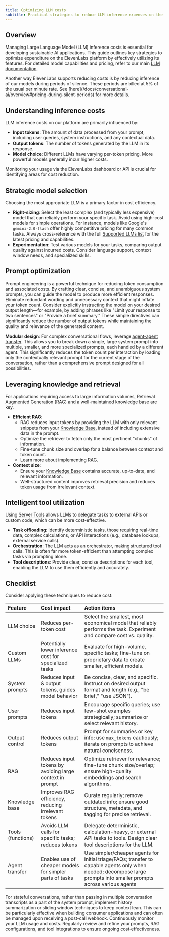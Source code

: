 ```yaml
---
title: Optimizing LLM costs
subtitle: Practical strategies to reduce LLM inference expenses on the ElevenLabs platform.
---
```


## Overview

Managing Large Language Model (LLM) inference costs is essential for developing sustainable AI applications. This guide outlines key strategies to optimize expenditure on the ElevenLabs platform by effectively utilizing its features. For detailed model capabilities and pricing, refer to our main [LLM documentation](/docs/conversational-ai/customization/llm).

<Note>
Another way ElevenLabs supports reducing costs is by reducing inference of our models during periods of silence. These periods are billed at 5% of the usual per minute rate. 
See [here](/docs/conversational-ai/overview#pricing-during-silent-periods) for more details. 
</Note>

## Understanding inference costs

LLM inference costs on our platform are primarily influenced by:

- **Input tokens**: The amount of data processed from your prompt, including user queries, system instructions, and any contextual data.
- **Output tokens**: The number of tokens generated by the LLM in its response.
- **Model choice**: Different LLMs have varying per-token pricing. More powerful models generally incur higher costs.

Monitoring your usage via the ElevenLabs dashboard or API is crucial for identifying areas for cost reduction.


## Strategic model selection

Choosing the most appropriate LLM is a primary factor in cost efficiency.

- **Right-sizing**: Select the least complex (and typically less expensive) model that can reliably perform your specific task. Avoid using high-cost models for simple operations. For instance, models like Google's `gemini-2.0-flash` offer highly competitive pricing for many common tasks. Always cross-reference with the full [Supported LLMs list](/docs/conversational-ai/customization/llm#supported-llms) for the latest pricing and capabilities.
- **Experimentation**: Test various models for your tasks, comparing output quality against incurred costs. Consider language support, context window needs, and specialized skills.

## Prompt optimization

Prompt engineering is a powerful technique for reducing token consumption and associated costs. By crafting clear, concise, and unambiguous system prompts, you can guide the model to produce more efficient responses. Eliminate redundant wording and unnecessary context that might inflate your token count. Consider explicitly instructing the model on your desired output length—for example, by adding phrases like "Limit your response to two sentences" or "Provide a brief summary." These simple directives can significantly reduce the number of output tokens while maintaining the quality and relevance of the generated content.

**Modular design**: For complex conversational flows, leverage [agent-agent transfer](/docs/conversational-ai/customization/tools/system-tools/agent-transfer). This allows you to break down a single, large system prompt into multiple, smaller, and more specialized prompts, each handled by a different agent. This significantly reduces the token count per interaction by loading only the contextually relevant prompt for the current stage of the conversation, rather than a comprehensive prompt designed for all possibilities.

## Leveraging knowledge and retrieval

For applications requiring access to large information volumes, Retrieval Augmented Generation (RAG) and a well-maintained knowledge base are key.

- **Efficient RAG**:
  - RAG reduces input tokens by providing the LLM with only relevant snippets from your [Knowledge Base](/docs/conversational-ai/customization/knowledge-base), instead of including extensive data in the prompt.
  - Optimize the retriever to fetch only the most pertinent "chunks" of information.
  - Fine-tune chunk size and overlap for a balance between context and token count.
  - Learn more about implementing [RAG](/docs/conversational-ai/customization/knowledge-base/rag).
- **Context size**:
  - Ensure your [Knowledge Base](/docs/conversational-ai/customization/knowledge-base) contains accurate, up-to-date, and relevant information.
  - Well-structured content improves retrieval precision and reduces token usage from irrelevant context.

## Intelligent tool utilization

Using [Server Tools](/docs/conversational-ai/customization/tools/server-tools) allows LLMs to delegate tasks to external APIs or custom code, which can be more cost-effective.

- **Task offloading**: Identify deterministic tasks, those requiring real-time data, complex calculations, or API interactions (e.g., database lookups, external service calls).
- **Orchestration**: The LLM acts as an orchestrator, making structured tool calls. This is often far more token-efficient than attempting complex tasks via prompting alone.
- **Tool descriptions**: Provide clear, concise descriptions for each tool, enabling the LLM to use them efficiently and accurately.

## Checklist

Consider applying these techniques to reduce cost:

| Feature           | Cost impact                                              | Action items                                                                                                                                                        |
| :---------------- | :------------------------------------------------------- | :------------------------------------------------------------------------------------------------------------------------------------------------------------------ |
| LLM choice        | Reduces per-token cost                                   | Select the smallest, most economical model that reliably performs the task. Experiment and compare cost vs. quality.                                                |
| Custom LLMs       | Potentially lower inference cost for specialized tasks   | Evaluate for high-volume, specific tasks; fine-tune on proprietary data to create smaller, efficient models.                                                        |
| System prompts    | Reduces input & output tokens, guides model behavior     | Be concise, clear, and specific. Instruct on desired output format and length (e.g., "be brief," "use JSON").                                                       |
| User prompts      | Reduces input tokens                                     | Encourage specific queries; use few-shot examples strategically; summarize or select relevant history.                                                              |
| Output control    | Reduces output tokens                                    | Prompt for summaries or key info; use `max_tokens` cautiously; iterate on prompts to achieve natural conciseness.                                                   |
| RAG               | Reduces input tokens by avoiding large context in prompt | Optimize retriever for relevance; fine-tune chunk size/overlap; ensure high-quality embeddings and search algorithms.                                               |
| Knowledge base    | Improves RAG efficiency, reducing irrelevant tokens      | Curate regularly; remove outdated info; ensure good structure, metadata, and tagging for precise retrieval.                                                         |
| Tools (functions) | Avoids LLM calls for specific tasks; reduces tokens      | Delegate deterministic, calculation-heavy, or external API tasks to tools. Design clear tool descriptions for the LLM.                                              |
| Agent transfer    | Enables use of cheaper models for simpler parts of tasks | Use simpler/cheaper agents for initial triage/FAQs; transfer to capable agents only when needed; decompose large prompts into smaller prompts across various agents |

<Note title="Conversation history management">
  For stateful conversations, rather than passing in multiple conversation transcripts as a part of
  the system prompt, implement history summarization or sliding window techniques to keep context
  lean. This can be particularly effective when building consumer applications and can often be
  managed upon receiving a post-call webhook.
</Note>

<Tip>
  Continuously monitor your LLM usage and costs. Regularly review and refine your prompts, RAG
  configurations, and tool integrations to ensure ongoing cost-effectiveness.
</Tip>
